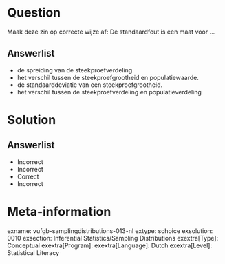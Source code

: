 Question
========
  
Maak deze zin op correcte wijze af: De standaardfout is een maat voor …

  
Answerlist
----------
* de spreiding van de steekproefverdeling.
* het verschil tussen de steekproefgrootheid en populatiewaarde.
* de standaarddeviatie van een steekproefgrootheid.
* het verschil tussen de steekproefverdeling en populatieverdeling


Solution
========

Answerlist
----------
* Incorrect
* Incorrect
* Correct
* Incorrect

Meta-information
================
exname: vufgb-samplingdistributions-013-nl
extype: schoice
exsolution: 0010
exsection: Inferential Statistics/Sampling Distributions
exextra[Type]: Conceptual
exextra[Program]: 
exextra[Language]: Dutch
exextra[Level]: Statistical Literacy
